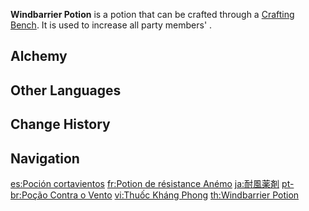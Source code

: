 {{Food Infobox
|id              = 111009
|image           = Item Windbarrier Potion.png
|type            = Potions
|rarity          = 3
|effectType      = Anemo RES Up
|effect          = Increases all party members' {{Color|Anemo RES}} by 25% for 300s.
|description     = A mysterious potion that boosts Anemo RES and makes one able to withstand strong winds. It works wonders for adventurers out in the world and is even said to keep the cold away.
|source1         = [[Alchemy]]
|eff_att1        = Elemental RES
|eff_att2        = Anemo RES
}}
'''Windbarrier Potion''' is a potion that can be crafted through a [[Crafting Bench]]. It is used to increase all party members' {{Color|Anemo RES}}.

==Alchemy==
{{Recipe
|type = Crafting
|Crystal Core = 1
|Dandelion Seed = 1
|Mora = 100
|sort = Crystal Core,Dandelion Seed,Mora
}}

==Other Languages==
{{Other Languages
|en      = Windbarrier Potion
|zhs     = 防风药剂
|zhs_rm  = Fáng Fēng Yàojì
|zht     = 防風藥劑
|zht_rm  = Fáng Fēng Yàojì
|zh_tl   = Wind Resistance Potion
|ja      = 耐風薬剤
|ja_rm   = Taifuu Yakuzai
|ja_tl   = Wind Resistance Medicine
|ko      = 방풍 포션
|ko_rm   = Bangpung Posyeon
|ko_tl   = Windproof Potion
|es      = Poción cortavientos
|es_tl   = 
|fr      = Potion de résistance Anémo
|fr_tl   = Anemo Resistance Potion
|ru      = Зелье ветряного барьера
|ru_tl   = 
|th      = Windbarrier Potion
|vi      = Thuốc Kháng Phong
|vi_tl   = 
|de      = Windstilltrank
|de_tl   = Windless Potion
|id      = Windbarrier Potion
|pt      = Poção Contra o Vento
|pt_tl   = 
}}

==Change History==
{{Change History|1.0}}

==Navigation==
{{Food Navbox|type=Potions}}

[[es:Poción cortavientos]]
[[fr:Potion de résistance Anémo]]
[[ja:耐風薬剤]]
[[pt-br:Poção Contra o Vento]]
[[vi:Thuốc Kháng Phong]]
[[th:Windbarrier Potion]]